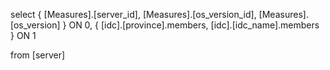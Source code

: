 select {
  [Measures].[server_id],
  [Measures].[os_version_id],
  [Measures].[os_version]
}
ON 0,
{
  [idc].[province].members,
  [idc].[idc_name].members
} 
ON 1

from [server]